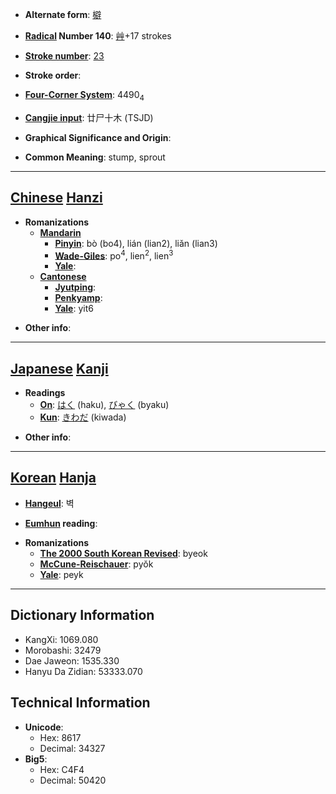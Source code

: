 * '''Alternate form''': [[檘]]

* '''[[Wiktionary:Chinese radical index| Radical]] Number 140''': [[Wiktionary:Chinese radical index 艸|艸]]+17 strokes

* '''[[Wiktionary:Chinese total strokes index|Stroke number]]''': [[Wiktionary:Chinese total strokes index 23|23]]

* '''Stroke order''': 

* '''[[Wiktionary:Chinese four corner index|Four-Corner System]]''': 4490<sub>4</sub>

* '''[[Wiktionary:Chinese Cangjie index|Cangjie input]]''': 廿尸十木 (TSJD)

* '''Graphical Significance and Origin''': 

* '''Common Meaning''': stump, sprout

----

== [[Chinese]] [[Hanzi]] ==

* '''Romanizations'''
** '''[[Mandarin]]'''
*** '''[[Pinyin]]''': bò (bo4), lián (lian2), liǎn (lian3)
*** '''[[Wade-Giles]]''': po<sup>4</sup>, lien<sup>2</sup>, lien<sup>3</sup>
*** '''[[Yale]]''': 
** '''[[Cantonese]]'''
*** '''[[Jyutping]]''':
*** '''[[Penkyamp]]''': 
*** '''[[Yale]]''': yit6

* '''Other info''': 

----

== [[Japanese]] [[Kanji]] ==

* '''Readings'''
** '''[[On]]''': [[はく]] (haku), [[びゃく]] (byaku)
** '''[[Kun]]''': [[きわだ]] (kiwada)

* '''Other info''':  

----

== [[Korean]] [[Hanja]] ==

* '''[[Hangeul]]''': 벽

* '''[[Eumhun]] reading''': 

* '''Romanizations'''
** '''[[The 2000 South Korean Revised Romanization|The 2000 South Korean Revised]]''': byeok
** '''[[McCune-Reischauer]]''': pyŏk
** '''[[Yale]]''': peyk

----

== Dictionary Information ==

* KangXi: 1069.080
* Morobashi: 32479
* Dae Jaweon: 1535.330
* Hanyu Da Zidian: 53333.070

== Technical Information ==

* '''Unicode''':
** Hex: 8617
** Decimal: 34327
* '''Big5''':
** Hex: C4F4
** Decimal: 50420